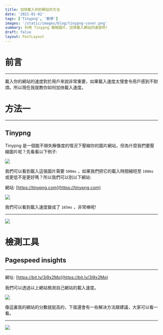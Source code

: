 ```yaml
---
title: 加快載入你的網站的方法
date: '2021-01-02'
tags: ['Tinypng', '教學']
images: '/static/images/blog/tinypng-cover.png'
summary: 利用 Tinypng 壓縮圖片，加快載入網站的速度吧!
draft: false
layout: PostLayout
---
```


<TOCInline toc={props.toc} asDisclosure />

# 前言

---

載入你的網站的速度對於用戶來說非常重要，如果載入速度太慢會令用戶感到不耐煩。所以現在我就教你如何加快載入速度。

# 方法一

---

## Tinypng

Tinypng 是一個能不損失解像度的情況下壓縮你的圖片網站，但為什麼我們要壓縮圖片呢？先看看以下例子:

![](/static/images/blog/tinypng-2.png)

我們可以看到載入這張圖片需要 `500ms` ，如果我們把它的載入時間縮短至 `100ms` 或更低不是更好嗎？所以我們可以到以下網站:

網站: [https://tinypng.com](https://tinypng.com)

![](/static/images/blog/tinypng-3.png)

我們可以看到載入速度變成了 `165ms` ，非常棒呢!

---

![](/static/images/blog/tinypng-4.png)

# 檢測工具

## Pagespeed insights

---

網址: [https://bit.ly/3j9x2Mq](https://bit.ly/3j9x2Mq)

我們可以透過以上網站檢測自己網站的載入速度。

![](/static/images/blog/tinypng-5.png)

像這裏我的網站的分數就挺高的，下面還會有一些解決方法跟建議，大家可以看一看。

---

![](/static/images/blog/tinypng-6.png)
